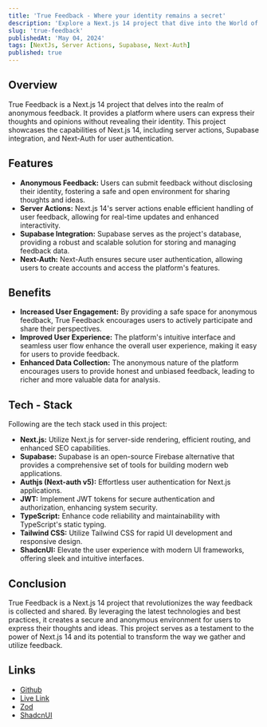 ```yaml
---
title: 'True Feedback - Where your identity remains a secret'
description: 'Explore a Next.js 14 project that dive into the World of Anonymous Feedback.'
slug: 'true-feedback'
publishedAt: 'May 04, 2024'
tags: [NextJs, Server Actions, Supabase, Next-Auth]
published: true
---
```


## Overview

True Feedback is a Next.js 14 project that delves into the realm of anonymous feedback. It provides a platform where users can express their thoughts and opinions without revealing their identity. This project showcases the capabilities of Next.js 14, including server actions, Supabase integration, and Next-Auth for user authentication.

## Features

- **Anonymous Feedback:** Users can submit feedback without disclosing their identity, fostering a safe and open environment for sharing thoughts and ideas.
- **Server Actions:** Next.js 14's server actions enable efficient handling of user feedback, allowing for real-time updates and enhanced interactivity.
- **Supabase Integration:** Supabase serves as the project's database, providing a robust and scalable solution for storing and managing feedback data.
- **Next-Auth:** Next-Auth ensures secure user authentication, allowing users to create accounts and access the platform's features.

## Benefits

- **Increased User Engagement:** By providing a safe space for anonymous feedback, True Feedback encourages users to actively participate and share their perspectives.
- **Improved User Experience:** The platform's intuitive interface and seamless user flow enhance the overall user experience, making it easy for users to provide feedback.
- **Enhanced Data Collection:** The anonymous nature of the platform encourages users to provide honest and unbiased feedback, leading to richer and more valuable data for analysis.

## Tech - Stack

Following are the tech stack used in this project:

- **Next.js:** Utilize Next.js for server-side rendering, efficient routing, and enhanced SEO capabilities.
- **Supabase:** Supabase is an open-source Firebase alternative that provides a comprehensive set of tools for building modern web applications.
- **Authjs (Next-auth v5):** Effortless user authentication for Next.js applications.
- **JWT:** Implement JWT tokens for secure authentication and authorization, enhancing system security.
- **TypeScript:** Enhance code reliability and maintainability with TypeScript's static typing.
- **Tailwind CSS:** Utilize Tailwind CSS for rapid UI development and responsive design.
- **ShadcnUI:** Elevate the user experience with modern UI frameworks, offering sleek and intuitive interfaces.

## Conclusion

True Feedback is a Next.js 14 project that revolutionizes the way feedback is collected and shared. By leveraging the latest technologies and best practices, it creates a secure and anonymous environment for users to express their thoughts and ideas. This project serves as a testament to the power of Next.js 14 and its potential to transform the way we gather and utilize feedback.

## Links

- [Github](https://github.com/patelvivekdev/True-Feedback)
- [Live Link](https://truefeedback.patelvivekdev.vercel.app/)
- [Zod](https://zod.dev/)
- [ShadcnUI](https://shadcn.com/ui)
